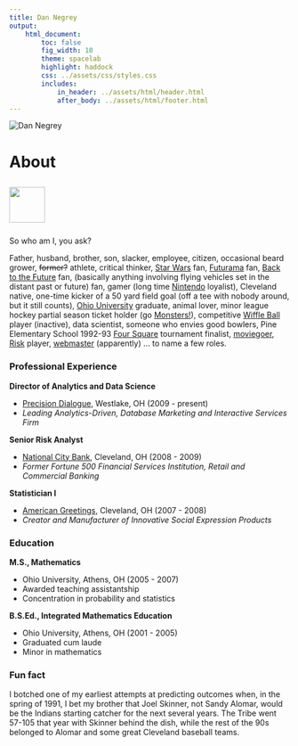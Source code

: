 ```yaml
---
title: Dan Negrey
output:
    html_document:
        toc: false
        fig_width: 10
        theme: spacelab
        highlight: haddock
        css: ../assets/css/styles.css
        includes:
            in_header: ../assets/html/header.html
            after_body: ../assets/html/footer.html
---
```


<img id="dnegrey" src="../assets/img/dnegrey.jpg" alt="Dan Negrey"/>

# About

<img style="width: 64px; height: 64px; margin: 10px 0 10px 0;" src="../assets/img/about.png"/>

So who am I, you ask?

Father, husband, brother, son, slacker, employee, citizen, occasional beard grower, <span style="text-decoration: line-through">former?</span> athlete, critical thinker, [Star Wars](http://www.starwars.com/) fan, [Futurama](http://www.cc.com/shows/futurama) fan, [Back to the Future](http://www.backtothefuture.com/) fan, (basically anything involving flying vehicles set in the distant past or future) fan, gamer (long time [Nintendo](http://www.nintendo.com/) loyalist), Cleveland native, one-time kicker of a 50 yard field goal (off a tee with nobody around, but it still counts), [Ohio University](https://www.ohio.edu/) graduate, animal lover, minor league hockey partial season ticket holder (go [Monsters!](http://www.lakeeriemonsters.com/)), competitive [Wiffle Ball](http://www.wiffle.com/) player (inactive), data scientist, someone who envies good bowlers, Pine Elementary School 1992-93 [Four Square](http://www.squarefour.org/home) tournament finalist, [moviegoer](http://www.merriam-webster.com/dictionary/moviegoer), [Risk](https://en.wikipedia.org/wiki/Risk_(game)) player, [webmaster](https://www.google.com/search?q=webmaster&oq=webmaster&aqs=chrome..69i57j69i59j69i60j69i65j69i60l2.1022j0j4&sourceid=chrome&ie=UTF-8) (apparently) ... to name a few roles.

### Professional Experience

**Director of Analytics and Data Science**

  * [Precision Dialogue](http://www.precisiondialogue.com/), Westlake, OH (2009 - present)
  * *Leading Analytics-Driven, Database Marketing and Interactive Services Firm*

**Senior Risk Analyst**

  * [National City Bank](https://en.wikipedia.org/wiki/National_City_Corp.), Cleveland, OH (2008 - 2009)
  * *Former Fortune 500 Financial Services Institution, Retail and Commercial Banking*
  
**Statistician I**

  * [American Greetings](http://www.americangreetings.com/), Cleveland, OH (2007 - 2008)
  * *Creator and Manufacturer of Innovative Social Expression Products*

### Education

**M.S., Mathematics**

  * Ohio University, Athens, OH (2005 - 2007)
  * Awarded teaching assistantship
  * Concentration in probability and statistics
  
**B.S.Ed., Integrated Mathematics Education**

  * Ohio University, Athens, OH (2001 - 2005)
  * Graduated cum laude
  * Minor in mathematics


### Fun fact

I botched one of my earliest attempts at predicting outcomes when, in the spring of 1991, I bet my brother that Joel Skinner, not Sandy Alomar, would be the Indians starting catcher for the next several years. The Tribe went 57-105 that year with Skinner behind the dish, while the rest of the 90s belonged to Alomar and some great Cleveland baseball teams.

\  

\  

\  
